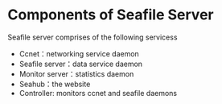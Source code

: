 = Components of Seafile Server =

Seafile server comprises of the following servicess

* Ccnet：networking service daemon
* Seafile server：data service daemon
* Monitor server：statistics daemon
* Seahub：the website
* Controller: monitors ccnet and seafile daemons